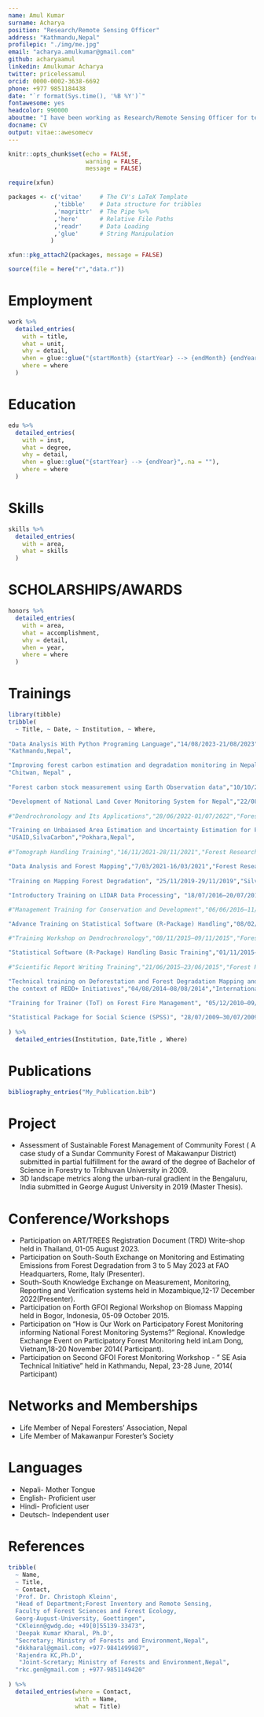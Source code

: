 ```yaml
---
name: Amul Kumar
surname: Acharya
position: "Research/Remote Sensing Officer"
address: "Kathmandu,Nepal"
profilepic: "./img/me.jpg"
email: "acharya.amulkumar@gmail.com"
github: acharyaamul
linkedin: Amulkumar Acharya
twitter: pricelessamul
orcid: 0000-0002-3638-6692
phone: +977 9851184438
date: "`r format(Sys.time(), '%B %Y')`"
fontawesome: yes
headcolor: 990000
aboutme: "I have been working as Research/Remote Sensing Officer for ten years at Forest Reserch and Training Centre, Nepal. I have a deep driven passion for application of Remote sensing and GIS techniques in Forestry sector.I have prepared this CV using Rmarkdown."
docname: CV
output: vitae::awesomecv
---
```


```r
knitr::opts_chunk$set(echo = FALSE,
                      warning = FALSE,
                      message = FALSE)

require(xfun)

packages <- c('vitae'     # The CV's LaTeX Template
             ,'tibble'    # Data structure for tribbles
             ,'magrittr'  # The Pipe %>%
             ,'here'      # Relative File Paths
             ,'readr'     # Data Loading
             ,'glue'      # String Manipulation
            )

xfun::pkg_attach2(packages, message = FALSE)

source(file = here("r","data.r"))

```

# Employment

```r

work %>%
  detailed_entries(
    with = title,
    what = unit,
    why = detail,
    when = glue::glue("{startMonth} {startYear} --> {endMonth} {endYear}",.na = ""),
    where = where
  )

```

# Education

```r

edu %>%
  detailed_entries(
    with = inst,
    what = degree,
    why = detail,
    when = glue::glue("{startYear} --> {endYear}",.na = ""),
    where = where
  )

```

# Skills

```r

skills %>%
  detailed_entries(
    with = area,
    what = skills
  )

```

# SCHOLARSHIPS/AWARDS

```r

honors %>%
  detailed_entries(
    with = area,
    what = accomplishment,
    why = detail,
    when = year,
    where = where
  )

```


# Trainings

```r
library(tibble)
tribble(
  ~ Title, ~ Date, ~ Institution, ~ Where,
  
"Data Analysis With Python Programing Language","14/08/2023-21/08/2023","Forest Research and Training Centre",
"Kathmandu,Nepal",

"Improving forest carbon estimation and degradation monitoring in Nepal","23/07/2022-27/07/2022","USAID,NASA,ICIMOD",
"Chitwan, Nepal" ,
 
"Forest carbon stock measurement using Earth Observation data","10/10/2022-11/11/2022","USAID,NASA,ICIMOD","Kathmandu, Nepal",

"Development of National Land Cover Monitoring System for Nepal","22/08/2022-26/08/2022","USAID,NASA,ICIMOD","Lalitpur, Nepal",
  
#"Dendrochronology and Its Applications","28/06/2022-01/07/2022","Forest Research and Training Centre","Kathmandu,Nepal",  

"Training on Unbaiased Area Estimation and Uncertainty Estimation for Forest Degradation in Nepal","23/05/2022-27/05/22",
"USAID,SilvaCarbon","Pokhara,Nepal",
  
#"Tomograph Handling Training","16/11/2021-28/11/2021","Forest Research and Training Centre","Kathmandu,Nepal",  

"Data Analysis and Forest Mapping","7/03/2021-16/03/2021","Forest Research and Training Centre","Kathmandu,Nepal",
  
"Training on Mapping Forest Degradation", "25/11/2019-29/11/2019","SilvaCarbon,ICIMOD","Chitawan,Nepal",
  
"Introductory Training on LIDAR Data Processing", "18/07/2016–20/07/2016","USAID and US Forest Service-SilvaCarbon","Kathmandu, Nepal",

#"Management Training for Conservation and Development","06/06/2016–11/07/2016","Central Forests Training and Extension Center","Kathmandu, Nepal",

"Advance Training on Statistical Software (R-Package) Handling","08/02/2016–12/02/2016","Forest Research and Training Centre(Formerly Department of Forest Research and Survey)", "Kathmandu, Nepal", 

#"Training Workshop on Dendrochronology","08/11/2015–09/11/2015","Forest Research and Training Centre(Formerly Department of Forest Research and Survey)", "Kathmandu, Nepal",

"Statistical Software (R-Package) Handling Basic Training","01/11/2015–05/11/2015","Forest Research and Training Centre(Formerly Department of Forest Research and Survey)", "Kathmandu, Nepal",
  
#"Scientific Report Writing Training","21/06/2015–23/06/2015","Forest Research and Training Centre(Formerly Department of Forest Research and Survey)", "Kathmandu, Nepal",  
  
"Technical training on Deforestation and Forest Degradation Mapping and Monitoring using Multi-scale Geospatial methods in
the context of REDD+ Initiatives","04/08/2014–08/08/2014","International Centre for Integrated Mountain Development (ICIMOD)","Lalitpur,Nepal",

"Training for Trainer (ToT) on Forest Fire Management", "05/12/2010–09/12/2010", "Ministry of Forests and Soil conservation and U.S. Department of State and U.S. Forest Service.", "Hetauda, Nepal",

"Statistical Package for Social Science (SPSS)", "28/07/2009–30/07/2009", "Memorial Centre of Excellence (MemCoE)", "Institute of Forestry,Hetauda (Nepal)"
 
) %>%
  detailed_entries(Institution, Date,Title , Where)
```

# Publications

```r
bibliography_entries("My_Publication.bib")

```


# Project
- Assessment of Sustainable Forest Management of Community Forest ( A case study of a Sundar Community Forest of Makawanpur District)         submitted in partial fulfillment for the award of the degree of Bachelor of Science in Forestry to Tribhuvan University in 2009.
- 3D landscape metrics along the urban-rural gradient in the Bengaluru, India submitted in George August University in 2019 (Master          Thesis).

# Conference/Workshops

- Participation on ART/TREES Registration Document (TRD) Write-shop held in Thailand, 01-05 August 2023.
- Participation on South-South Exchange on Monitoring and Estimating Emissions from Forest Degradation from 3 to 5 May 2023 at FAO Headquarters, Rome, Italy (Presenter).
- South-South Knowledge Exchange on Measurement, Monitoring, Reporting and Verification systems held in Mozambique,12-17 December 2022(Presenter).
- Participation on Forth GFOI Regional Workshop on Biomass Mapping held in Bogor, Indonesia, 05-09 October 2015.
- Participation on "How is Our Work on Participatory Forest Monitoring informing National Forest Monitoring Systems?" Regional.
  Knowledge Exchange Event on Participatory Forest Monitoring held inLam Dong, Vietnam,18-20 November 2014( Participant).
- Participation on Second GFOI Forest Monitoring Workshop - " SE Asia Technical Initiative" held in Kathmandu, Nepal, 23-28 June, 2014(      Participant)

# Networks and Memberships

- Life Member of Nepal Foresters' Association, Nepal
- Life Member of Makawanpur Forester's Society

# Languages

- Nepali- Mother Tongue 
- English- Proficient user
- Hindi- Proficient user
- Deutsch- Independent user

# References

```r
tribble(
  ~ Name,
  ~ Title,
  ~ Contact,
  'Prof. Dr. Christoph Kleinn',
  "Head of Department;Forest Inventory and Remote Sensing, 
  Faculty of Forest Sciences and Forest Ecology,
  Georg-August-University, Goettingen",
  "CKleinn@gwdg.de; +49[0]55139-33473",
  'Deepak Kumar Kharal, Ph.D',
  "Secretary; Ministry of Forests and Environment,Nepal",
  "dkkharal@gmail.com; +977-9841499987",
  'Rajendra KC,Ph.D',
   "Joint-Scretary; Ministry of Forests and Environment,Nepal",
  "rkc.gen@gmail.com ; +977-9851149420"
  
) %>%
  detailed_entries(where = Contact,
                   with = Name,
                   what = Title) 
```



